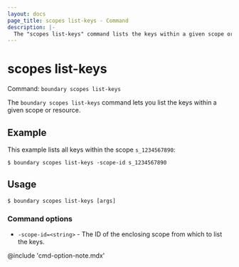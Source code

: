 ```yaml
---
layout: docs
page_title: scopes list-keys - Command
description: |-
  The "scopes list-keys" command lists the keys within a given scope or resource.
---
```


# scopes list-keys

Command: `boundary scopes list-keys`

The `boundary scopes list-keys` command lets you list the keys within a given scope or resource.

## Example

This example lists all keys within the scope `s_1234567890`:

```shell-session
$ boundary scopes list-keys -scope-id s_1234567890
```

## Usage

<CodeBlockConfig hideClipboard>

```shell-session
$ boundary scopes list-keys [args]
```

</CodeBlockConfig>

### Command options

- `-scope-id=<string>` - The ID of the enclosing scope from which to list the keys.

@include 'cmd-option-note.mdx'